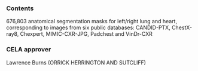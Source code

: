 ### Contents
676,803 anatomical segmentation masks for left/right lung and heart, corresponding to images from six public databases: CANDID-PTX, ChestX-ray8, Chexpert, MIMIC-CXR-JPG, Padchest and VinDr-CXR

### CELA approver
Lawrence Burns (ORRICK HERRINGTON AND SUTCLIFF)